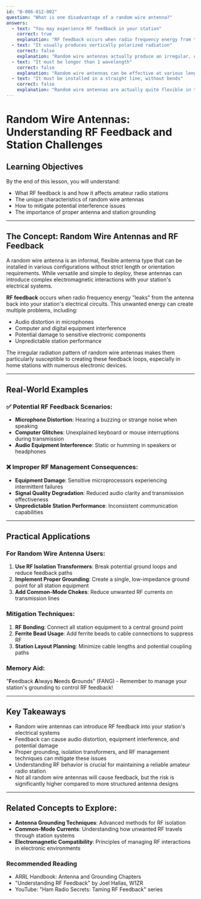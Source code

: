 ```yaml
---
id: "B-006-012-002"
question: "What is one disadvantage of a random wire antenna?"
answers:
  - text: "You may experience RF feedback in your station"
    correct: true
    explanation: "RF feedback occurs when radio frequency energy from the antenna couples back into the station's electrical systems, potentially causing interference with electronic equipment, audio distortion, and potentially damaging sensitive electronics. In a random wire antenna, the unpredictable radiation pattern and impedance make RF getting into station equipment more likely, especially if proper grounding and RF isolation techniques are not employed."
  - text: "It usually produces vertically polarized radiation"
    correct: false
    explanation: "Random wire antennas actually produce an irregular, often mixed polarization depending on the antenna's physical configuration, length, and installation. Polarization is not a consistent disadvantage of random wire antennas and can vary based on how the antenna is mounted and configured."
  - text: "It must be longer than 1 wavelength"
    correct: false
    explanation: "Random wire antennas can be effective at various lengths, and being longer than one wavelength is not a universal requirement. In fact, random wire antennas can work effectively at lengths that are not necessarily resonant or mathematically precise."
  - text: "It must be installed in a straight line, without bends"
    correct: false
    explanation: "Random wire antennas are actually quite flexible in their physical installation and can include bends, turns, and non-linear configurations. The key characteristic is their ability to radiate signals effectively despite not being perfectly straight."
---
```


# Random Wire Antennas: Understanding RF Feedback and Station Challenges

## Learning Objectives
By the end of this lesson, you will understand:
- What RF feedback is and how it affects amateur radio stations
- The unique characteristics of random wire antennas
- How to mitigate potential interference issues
- The importance of proper antenna and station grounding

---

## The Concept: Random Wire Antennas and RF Feedback

A random wire antenna is an informal, flexible antenna type that can be installed in various configurations without strict length or orientation requirements. While versatile and simple to deploy, these antennas can introduce complex electromagnetic interactions with your station's electrical systems.

**RF feedback** occurs when radio frequency energy "leaks" from the antenna back into your station's electrical circuits. This unwanted energy can create multiple problems, including:
- Audio distortion in microphones
- Computer and digital equipment interference
- Potential damage to sensitive electronic components
- Unpredictable station performance

The irregular radiation pattern of random wire antennas makes them particularly susceptible to creating these feedback loops, especially in home stations with numerous electronic devices.

---

## Real-World Examples

### ✅ Potential RF Feedback Scenarios:
- **Microphone Distortion**: Hearing a buzzing or strange noise when speaking
- **Computer Glitches**: Unexplained keyboard or mouse interruptions during transmission
- **Audio Equipment Interference**: Static or humming in speakers or headphones

### ❌ Improper RF Management Consequences:
- **Equipment Damage**: Sensitive microprocessors experiencing intermittent failures
- **Signal Quality Degradation**: Reduced audio clarity and transmission effectiveness
- **Unpredictable Station Performance**: Inconsistent communication capabilities

---

## Practical Applications

### For Random Wire Antenna Users:
1. **Use RF Isolation Transformers**: Break potential ground loops and reduce feedback paths
2. **Implement Proper Grounding**: Create a single, low-impedance ground point for all station equipment
3. **Add Common-Mode Chokes**: Reduce unwanted RF currents on transmission lines

### Mitigation Techniques:
1. **RF Bonding**: Connect all station equipment to a central ground point
2. **Ferrite Bead Usage**: Add ferrite beads to cable connections to suppress RF
3. **Station Layout Planning**: Minimize cable lengths and potential coupling paths

### Memory Aid:
"**F**eedback **A**lways **N**eeds **G**rounds" (FANG) - Remember to manage your station's grounding to control RF feedback!

---

## Key Takeaways

- Random wire antennas can introduce RF feedback into your station's electrical systems
- Feedback can cause audio distortion, equipment interference, and potential damage
- Proper grounding, isolation transformers, and RF management techniques can mitigate these issues
- Understanding RF behavior is crucial for maintaining a reliable amateur radio station
- Not all random wire antennas will cause feedback, but the risk is significantly higher compared to more structured antenna designs

---

## Related Concepts to Explore:
- **Antenna Grounding Techniques**: Advanced methods for RF isolation
- **Common-Mode Currents**: Understanding how unwanted RF travels through station systems
- **Electromagnetic Compatibility**: Principles of managing RF interactions in electronic environments

### Recommended Reading
- ARRL Handbook: Antenna and Grounding Chapters
- "Understanding RF Feedback" by Joel Hallas, W1ZR
- YouTube: "Ham Radio Secrets: Taming RF Feedback" series